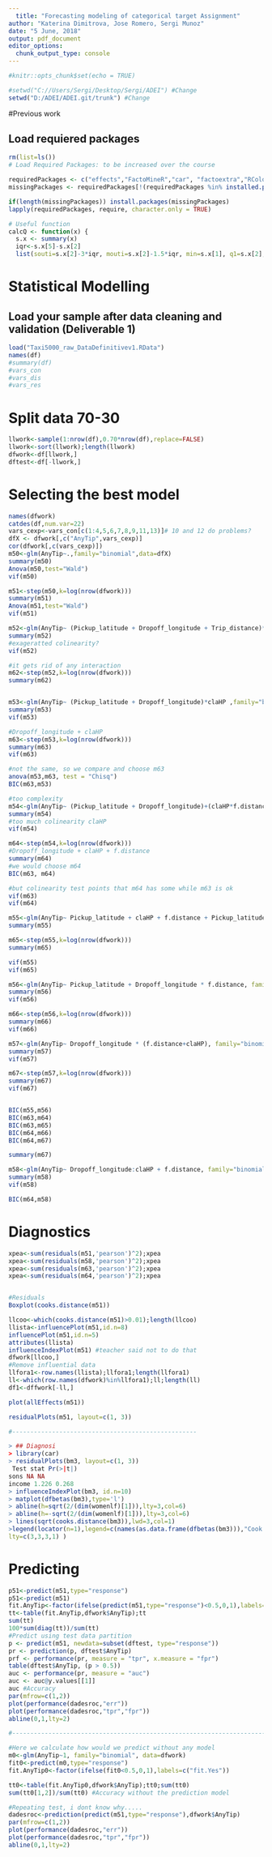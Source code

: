 ---
  title: "Forecasting modeling of categorical target Assignment"
author: "Katerina Dimitrova, Jose Romero, Sergi Munoz"
date: "5 June, 2018"
output: pdf_document
editor_options: 
  chunk_output_type: console
---
  
  ```{r setup, include=FALSE}
#knitr::opts_chunk$set(echo = TRUE)
```

```{r,include=FALSE}
#setwd("C://Users/Sergi/Desktop/Sergi/ADEI") #Change 
setwd("D:/ADEI/ADEI.git/trunk") #Change

```

#Previous work

## Load requiered packages

```{r, echo=FALSE, include=FALSE}
rm(list=ls())
# Load Required Packages: to be increased over the course

requiredPackages <- c("effects","FactoMineR","car", "factoextra","RColorBrewer","ggplot2","missMDA","mvoutlier","dplyr","caret", "ggmap","ggthemes","knitr","MVA", "ROCR")
missingPackages <- requiredPackages[!(requiredPackages %in% installed.packages()[,"Package"])]

if(length(missingPackages)) install.packages(missingPackages)
lapply(requiredPackages, require, character.only = TRUE)

# Useful function
calcQ <- function(x) {
  s.x <- summary(x)
  iqr<-s.x[5]-s.x[2]
  list(souti=s.x[2]-3*iqr, mouti=s.x[2]-1.5*iqr, min=s.x[1], q1=s.x[2], q2=s.x[3],        q3=s.x[5], max=s.x[6], mouts=s.x[5]+1.5*iqr, souts=s.x[5]+3*iqr ) }

```

# Statistical Modelling

## Load your sample after data cleaning and validation (Deliverable 1)


```{r}
load("Taxi5000_raw_DataDefinitivev1.RData")
names(df)
#summary(df)
#vars_con
#vars_dis
#vars_res


```
# Split data 70-30
```{r}
llwork<-sample(1:nrow(df),0.70*nrow(df),replace=FALSE)
llwork<-sort(llwork);length(llwork)
dfwork<-df[llwork,]
dftest<-df[-llwork,]
```

# Selecting the best model
```{r}

names(dfwork)
catdes(df,num.var=22)
vars_cexp<-vars_con[c(1:4,5,6,7,8,9,11,13)]# 10 and 12 do problems?
dfX <- dfwork[,c("AnyTip",vars_cexp)]
cor(dfwork[,c(vars_cexp)])
m50<-glm(AnyTip~.,family="binomial",data=dfX)
summary(m50)
Anova(m50,test="Wald")
vif(m50)

m51<-step(m50,k=log(nrow(dfwork)))
summary(m51)
Anova(m51,test="Wald")
vif(m51)

m52<-glm(AnyTip~ (Pickup_latitude + Dropoff_longitude + Trip_distance)*claHP ,family="binomial",data=dfwork)
summary(m52)
#exageratted colinearity?
vif(m52)

#it gets rid of any interaction
m62<-step(m52,k=log(nrow(dfwork)))
summary(m62)


m53<-glm(AnyTip~ (Pickup_latitude + Dropoff_longitude)*claHP ,family="binomial",data=dfwork)
summary(m53)
vif(m53)

#Dropoff_longitude + claHP
m63<-step(m53,k=log(nrow(dfwork)))
summary(m63)
vif(m63)

#not the same, so we compare and choose m63
anova(m53,m63, test = "Chisq")
BIC(m63,m53)

#too complexity
m54<-glm(AnyTip~ (Pickup_latitude + Dropoff_longitude)+(claHP*f.distance) ,family="binomial",data=dfwork)
summary(m54)
#too much colinearity claHP
vif(m54)

m64<-step(m54,k=log(nrow(dfwork)))
#Dropoff_longitude + claHP + f.distance
summary(m64)
#we would choose m64
BIC(m63, m64)

#but colinearity test points that m64 has some while m63 is ok
vif(m63)
vif(m64)

m55<-glm(AnyTip~ Pickup_latitude + claHP + f.distance + Pickup_latitude:claHP,family="binomial",data=dfwork)
summary(m55)

m65<-step(m55,k=log(nrow(dfwork)))
summary(m65)

vif(m55)
vif(m65)

m56<-glm(AnyTip~ Pickup_latitude + Dropoff_longitude * f.distance, family="binomial",data=dfwork)
summary(m56)
vif(m56)

m66<-step(m56,k=log(nrow(dfwork)))
summary(m66)
vif(m66)

m57<-glm(AnyTip~ Dropoff_longitude * (f.distance+claHP), family="binomial",data=dfwork)
summary(m57)
vif(m57)

m67<-step(m57,k=log(nrow(dfwork)))
summary(m67)
vif(m67)


BIC(m55,m56)
BIC(m63,m64)
BIC(m63,m65)
BIC(m64,m66)
BIC(m64,m67)

summary(m67)

m58<-glm(AnyTip~ Dropoff_longitude:claHP + f.distance, family="binomial",data=dfwork)
summary(m58)
vif(m58)

BIC(m64,m58)
```
# Diagnostics
```{r}

xpea<-sum(residuals(m51,'pearson')^2);xpea
xpea<-sum(residuals(m58,'pearson')^2);xpea
xpea<-sum(residuals(m63,'pearson')^2);xpea
xpea<-sum(residuals(m64,'pearson')^2);xpea


#Residuals
Boxplot(cooks.distance(m51))

llcoo<-which(cooks.distance(m51)>0.01);length(llcoo)
llista<-influencePlot(m51,id.n=8)
influencePlot(m51,id.n=5)
attributes(llista)
influenceIndexPlot(m51) #teacher said not to do that
dfwork[llcoo,]
#Remove influential data
llfora1<-row.names(llista);llfora1;length(llfora1)
ll<-which(row.names(dfwork)%in%llfora1);ll;length(ll)
df1<-dffwork[-ll,]

plot(allEffects(m51))

residualPlots(m51, layout=c(1, 3)) 

#---------------------------------------------------

> ## Diagnosi
> library(car)
> residualPlots(bm3, layout=c(1, 3))
 Test stat Pr(>|t|)
sons NA NA
income 1.226 0.268
> influenceIndexPlot(bm3, id.n=10)
> matplot(dfbetas(bm3),type='l')
> abline(h=sqrt(2/(dim(womenlf)[1])),lty=3,col=6)
> abline(h=-sqrt(2/(dim(womenlf)[1])),lty=3,col=6)
> lines(sqrt(cooks.distance(bm3)),lwd=3,col=1)
>legend(locator(n=1),legend=c(names(as.data.frame(dfbetas(bm3))),"Cook D"), col=c(1:3,1),
lty=c(3,3,3,1) )


```

# Predicting

```{r}
p51<-predict(m51,type="response")
p51<-predict(m51)
fit.AnyTip<-factor(ifelse(predict(m51,type="response")<0.5,0,1),labels=c("fit.No","fit.Yes"))
tt<-table(fit.AnyTip,dfwork$AnyTip);tt
sum(tt)
100*sum(diag(tt))/sum(tt)
#Predict using test data partition
p <- predict(m51, newdata=subset(dftest, type="response"))
pr <- prediction(p, dftest$AnyTip)
prf <- performance(pr, measure = "tpr", x.measure = "fpr")
table(dftest$AnyTip, (p > 0.5))
auc <- performance(pr, measure = "auc")
auc <- auc@y.values[[1]]
auc #Accuracy
par(mfrow=c(1,2))
plot(performance(dadesroc,"err"))
plot(performance(dadesroc,"tpr","fpr"))
abline(0,1,lty=2)

#---------------------------------------------------------------------------------------------

#Here we calculate how would we predict without any model
m0<-glm(AnyTip~1, family="binomial", data=dfwork)
fit0<-predict(m0,type="response")
fit.AnyTip0<-factor(ifelse(fit0<0.5,0,1),labels=c("fit.Yes"))

tt0<-table(fit.AnyTip0,dfwork$AnyTip);tt0;sum(tt0)
sum(tt0[1,2])/sum(tt0) #Accuracy without the prediction model

#Repeating test, i dont know why.....
dadesroc<-prediction(predict(m51,type="response"),dfwork$AnyTip)
par(mfrow=c(1,2))
plot(performance(dadesroc,"err"))
plot(performance(dadesroc,"tpr","fpr"))
abline(0,1,lty=2)
```


